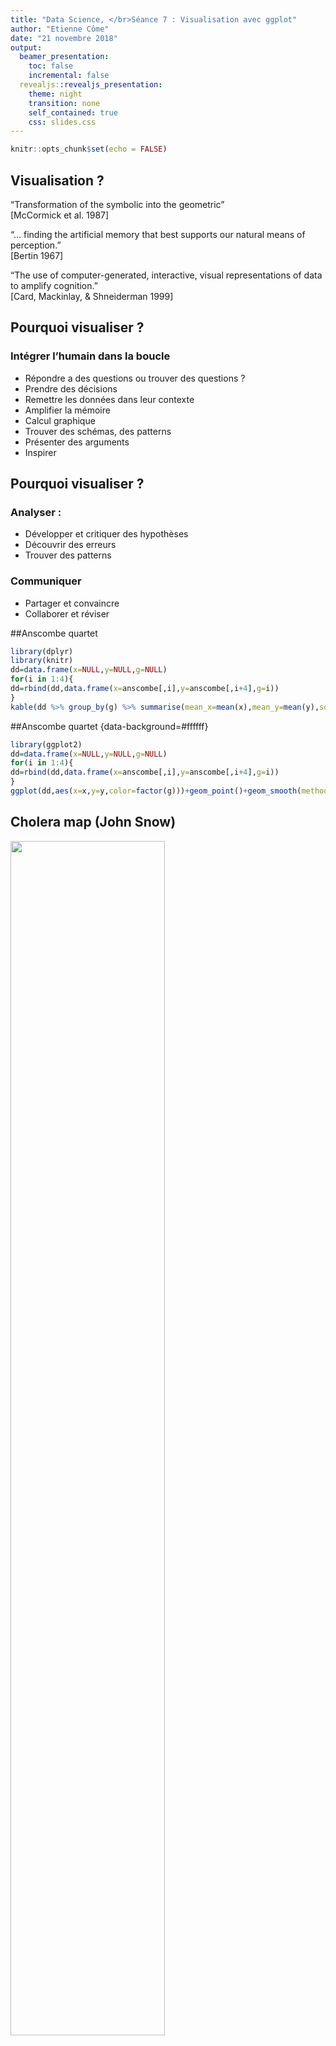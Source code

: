 ```yaml
---
title: "Data Science, </br>Séance 7 : Visualisation avec ggplot"
author: "Etienne Côme"
date: "21 novembre 2018"
output:
  beamer_presentation:
    toc: false
    incremental: false
  revealjs::revealjs_presentation:
    theme: night
    transition: none
    self_contained: true
    css: slides.css
---
```


```r
knitr::opts_chunk$set(echo = FALSE)
```



## Visualisation ?
“Transformation of the symbolic into the geometric”</br>
[McCormick et al. 1987]

“... finding the artificial memory that best supports our
natural means of perception.” </br>
[Bertin 1967]

“The use of computer-generated, interactive, visual
representations of data to amplify cognition.”</br>
[Card, Mackinlay, & Shneiderman 1999]


## Pourquoi visualiser ?
### Intégrer l'humain dans la boucle
<ul>
<li> Répondre a des questions ou trouver des questions ? 
<li> Prendre des décisions
<li> Remettre les données dans leur contexte
<li> Amplifier la mémoire
<li> Calcul graphique
<li> Trouver des schémas, des patterns
<li> Présenter des arguments
<li> Inspirer
</ul>

## Pourquoi visualiser ?

### Analyser :
<ul>
<li> Développer et critiquer des hypothèses
<li> Découvrir des erreurs
<li> Trouver des patterns
</ul>

### Communiquer
<ul>
<li> Partager et convaincre
<li> Collaborer et réviser
</ul>

##<span class="red">Anscombe quartet</span>
```r
library(dplyr)
library(knitr)
dd=data.frame(x=NULL,y=NULL,g=NULL)
for(i in 1:4){
dd=rbind(dd,data.frame(x=anscombe[,i],y=anscombe[,i+4],g=i))
}
kable(dd %>% group_by(g) %>% summarise(mean_x=mean(x),mean_y=mean(y),sd_x=sd(x),sd_y=sd(y)))
```

##<span class="red">Anscombe quartet</span> {data-background=#ffffff}
```r
library(ggplot2)
dd=data.frame(x=NULL,y=NULL,g=NULL)
for(i in 1:4){
dd=rbind(dd,data.frame(x=anscombe[,i],y=anscombe[,i+4],g=i))
}
ggplot(dd,aes(x=x,y=y,color=factor(g)))+geom_point()+geom_smooth(method='lm',se=FALSE,fullrange=TRUE,size=0.7,alpha=0.7)+facet_wrap(~g)
```



## Cholera map (John Snow)
<img src="./images/cholera.jpg" height="70%"></img>




## 
<h1 ><span class="green"> Visualiser </span><h1><h1>=</h1><h1>encoder dans des </h1><h1> <span class="red"> variables graphiques</span></h1><h1> les données</h1>



## <span class="red">Variables graphiques</span> {data-background=#ffffff}
<img src="./images/bertin1.png" height="700px"/>
<h4 class="orange" style="text-align:center"> Bertin Jacques, Sémiologie graphique, Paris, Mouton/Gauthier-Villars, 1967.</h4>



## <span class="red">Variables graphiques</span> {data-background=#ffffff}
<img src="./images/bertin2.png" height="65%"/>
<h4 class="orange" style="text-align:center"> Bertin Jacques, Sémiologie graphique, Paris, Mouton/Gauthier-Villars, 1967.</h4>

## Marques // variables graphiques

### Marques :
Eléments de base du graphiques
<img height="25%" src="images/channels.png"></img>

### Variables graphique (chanels) :
Ce qui va varier en fonctions des données

## <span class="red">Variables graphiques, marques </span> {data-background=#ffffff}
<img src="./images/marks_chanels.png" height="95%"/>


## <span class="red">Variables graphiques, marques </span> {data-background=#ffffff}
<img src="./images/marks_chanels3.png" height="95%"/>
Toutes les variables graphiques ne se valent pas.

## <span class="red">Variables graphiques, marques </span> {data-background=#ffffff}
<h4><span class="red">Choisir une variable graphique adapté aux type de la variable représenté</span></h4>
<img src="./images/marks_chanels2.png" height="95%"/>

## <span class="red">Variables graphiques, marques </span> {data-background=#ffffff}
<img src="./images/marks_chanels4.png" height="95%"/>
<p style="color:black">Ce qui est intéressant n'est pas toujours ce que l'on a au départ.</p>

## pré-attentive processing
### Combien de 3 ?
1281768756138976546984506985604982826762
9809858458224509856458945098450980943585
9091030209905959595772564675050678904567
8845789809821677654876364908560912949686


## pré-attentive processing
### Combien de 3 ?
12817687561<span style="color:#ffff00">3</span>8976546984506985604982826762
980985845822450985645894509845098094<span style="color:#ffff00">3</span>585
90910<span style="color:#ffff00">3</span>0209905959595772564675050678904567
8845789809821677654876<span style="color:#ffff00">3</span>64908560912949686


## <span class="red">pré-attentive processing</span> {data-background=#ffffff}
<img height="500px" src="./images/colour_P.gif"></img>

## <span class="red">pré-attentive processing</span> {data-background=#ffffff}
<img height="500px" src="./images/shape_P.gif"></img>


## <span class="red">pré-attentive processing</span> {data-background=#ffffff}
<img height="500px" src="./images/conjoin_P.gif"></img>


## {data-background=#ffffff}
<img src="./images/gggram1.png" height="95%"/> 



## {data-background=#ffffff}
<img src="./images/gggram2.png" height="95%"/>



## {data-background=#ffffff}
<img src="./images/gggram3.png" height="95%"/>




## 
```r
library(ggplot2)
ggplot(mpg)+geom_point(aes(x=cty,y=hwy,color=class))
```

##
<h1> Questions ? type des variables ?</h1><h1> <span class="blue">continues ?</span> <span class="green">discrètes ?</span> <span class="red">ordonnées ?</span> <span class="purple">temporelles ?</span> <span class="orange">spatiales ?</span></h1><h1></h1>



##
<h1> <span class="green">Des catégories</span> <h1><h1>et</h1><h1> <span class="red"> une quantité pour chaque catégorie</span> </h1>


##
<h1 class="green"> le bar chart</h1>





## <span class="green"> le bar chart</span>
```r
library(rjson)
library(dplyr)
?mpg
```


<h4> dataset mpg </h4>
<ul>

<li>manufacturer.

<li>model.

<li>displ. engine displacement, in litres

<li>...
</ul>

## <span class="green"> le bar chart</span>
```r
m_cty = mpg %>% group_by(manufacturer) %>% summarize(mcty=mean(cty))
ggplot(data=m_cty)+
  geom_bar(aes(x=manufacturer,y=mcty),stat = 'identity')+
  scale_x_discrete("Manufacturer")+
  scale_y_continuous("Miles / Gallon (City conditions)")
```


## <span class="green"> Ordre ?</span>
```r
m_cty_ordered = m_cty %>% arrange(desc(mcty)) %>% 
  mutate(manufacturer=factor(manufacturer,levels=manufacturer))
ggplot(data=m_cty_ordered)+
  geom_bar(aes(x=manufacturer,y=mcty),stat = 'identity')+
  scale_x_discrete("Manufacturer")+
  scale_y_continuous("Miles / Gallon (City conditions)")
```

## <span class="green"> Horizontal ?</span>
```r
ggplot(data=m_cty_ordered)+
  geom_bar(aes(x=manufacturer,y=mcty),stat = 'identity')+
  scale_x_discrete("Manufacturer")+
  scale_y_continuous("Miles / Gallon (City conditions)")+
  coord_flip()
```

##
<h1> La ligne : </h1>
<h1> <span class="green"> 1 variable numérique</span></h1> <h1>en fonction du</h1><h1> <span class="purple"> temps</span></h1>

##
<h1>Données Vélib' aggrégées :</h1>
```r
url="http://vlsstats.ifsttar.fr/data/temporalstats_Velib2018.json"
# lecture des données
data=fromJSON(file=url)
# construction d'une liste de data.frame homogènes
tempstats.list=lapply(data,function(x){
  data.frame(time=x$'_id',nbbikes=x$value$total_available_bikes)})
# concatenations des data.frame ?do.call
tempstats.df=do.call(rbind,tempstats.list)
```

## Ordre naturel imposé par le temps
```r
ggplot(data=tempstats.df,aes(x=time,y=nbbikes))+geom_point()
```

## Ordre naturel imposé par le temps
```r
ggplot(data=tempstats.df,aes(x=time,y=nbbikes))+geom_line()
```

## Aspect ratio
```r
ggplot(data=tempstats.df,aes(x=time,y=nbbikes))+geom_line()
```

## Aspect ratio
```r
ggplot(data=tempstats.df,aes(x=time,y=nbbikes))+geom_line()
```

## Aspect ratio
```r
ggplot(data=tempstats.df,aes(x=time,y=nbbikes))+geom_line()
```

## Aspect ratio, 45°
Heuristic: use the aspect ratio that results in an average line slope of 45°.
<img src="images/aspectratio.png" height="55%">
<h4 class="orange" style="text-align:center">Cleveland, William S., Marylyn E. McGill, and Robert McGill. "The shape parameter of a two-variable graph." Journal of the American Statistical Association 83.402 (1988): 289-300.</h4>

## Aire + Echelle
```r
ggplot(data=tempstats.df,aes(x=time,y=nbbikes))+geom_area()
```

## Changement de point de vue
```r
ggplot(data=tempstats.df,aes(x=time,y=max(nbbikes)-nbbikes))+
  geom_area()
```

##
<h1> <spanclass="green"> 1 variable numérique</span></h1> <h1>en fonction du</h1><h1 ><span class="purple"> temps</span></h1><h1> <span class="purple"> + catégories</span></h1>

## Données Vélib par stations
```r
# téléchargement et remise en forme des données
url = "http://vlsstats.ifsttar.fr/data/spatiotemporalstats_Lyon.json"
data=fromJSON(file=url)
extract = function(x){
  data.frame(id=x$'_id',
             time= x$download_date,
             nbbikes = x$available_bikes )
  }
st_tempstats.df=do.call(rbind,lapply(data,extract))
sel = st_tempstats.df %>% select(id) %>% unique() %>% sample_n(8) %>% pull()
# selection de quelques stations
st_tempstats_sub.df = st_tempstats.df %>% 
  filter(id %in% sel)
```

## Line charts superposés
```r
ggplot(data=st_tempstats_sub.df)+
  geom_line(aes(x=time,y=nbbikes,group=id,color=factor(id)),size=2)
```

## Small multiples
```r
ggplot(data=st_tempstats_sub.df)+
  geom_line(aes(x=time,y=nbbikes,group=id,color=factor(id)),size=2)+
  facet_grid(id ~ .)
```


##
<h1> <span class="red"> 2 variables numériques</span></h1><h1 ><span class="green"> + catégories</span> </h1>

## Scatter plot + colors
```r
mpg_su = mpg %>% 
  filter(class %in% c('compact','suv','pickup','minivan')) 
ggplot(mpg_su)+geom_point(aes(x=cty,y=hwy,color=class))
```

## Scatter plot + symbols
```r
mpg_su = mpg %>% 
  filter(class %in% c('compact','suv','pickup','minivan')) 
ggplot(mpg_su)+geom_point(aes(x=cty,y=hwy,shape=class))
```

##
<h1> <span class="red"> 3 variables numériques (dont une >0)</span></h1><h1 ><span class="green"> + catégories</span> </h1>



## Scatter plot + couleur + taille
```r
ggplot(mpg_su)+geom_point(aes(x=cty,y=hwy,color=class,size=displ))
```

## Scatter plot + couleur + taille ! echelles
```r
ggplot(mpg_su)+geom_point(aes(x=cty,y=hwy,color=class,size=displ))
```

##
<h1> Taille des cercles : échelle aire ou rayon ?</h1>
<script src="./libs/d3.v3.min.js"></script>

<h4> Rayon </h4>
<svg id="g1" width="500px" height="150px">
</svg>
<script>
var svg = d3.select("#g1")
svg.selectAll("circle").data([5, 25, 50]).enter().append("circle").attr("cx",function(d,i){return 20+i*100}).attr("cy",52).attr("r",function(d){return d}).style("fill","#2ca02c").style("stroke","#165016").style("stroke-width","2px")
svg.selectAll("text").data([5, 25, 50]).enter().append("text").attr("x",function(d,i){return 20+i*100}).attr("y",125).text(function(d){return d}).attr("fill","#fff")
</script>
<h4> Aire </h4>

<svg id="g2" width="500px" height="150px">
</svg>
<script>
var svg = d3.select("#g2")
svg.selectAll("circle").data([5, 25, 50]).enter().append("circle").attr("cx",function(d,i){return 20+i*100}).attr("cy",52).attr("r",function(d){return Math.sqrt(d)*3}).style("fill","#2ca02c").style("stroke","#165016").style("stroke-width","2px")
svg.selectAll("text").data([5, 25, 50]).enter().append("text").attr("x",function(d,i){return 20+i*100}).attr("y",125).text(function(d){return d}).attr("fill","#fff")
</script>


## {data-background=#ffffff}
<img src="./images/choisir-un-graphique.png" height=1200>

##
<h1>Principes :</h1>
<h1 class="red">Eviter de mentir,<br> Lie Factor</h1>

$$\textrm{Lie factor} = \frac{\textrm{visual effect size}}{\textrm{data effect size}}$$




##
<h1 class="red">Lie factor :</h1>
$$\textrm{data effect size} = \frac{27.5 - 18}{18} \times 100 = 53 \%$$
<img src="./images/tuft2n.png" height="40%"/>
<h4 class="orange" style="text-align:center">Edward Tufte, The Visual Display of Quantitative Information, Cheshire, CT, Graphics Press, 2001, 2e éd. (1re éd. 1983)</h4>



##
<h1 class="red">Lie factor :</h1>
$$\textrm{visual effect size} = \frac{5.3 -0.6}{0.6} \times 100 = 783 \%$$
<img src="./images/tuft2n.png" height="40%"/>
<h4 class="orange" style="text-align:center">Edward Tufte, The Visual Display of Quantitative Information, Cheshire, CT, Graphics Press, 2001, 2e éd. (1re éd. 1983)</h4>


##
<h1 class="red">Lie factor :</h1>
$$\textrm{Lie factor} = \frac{783}{53} = 14.8$$
<img src="./images/tuft2n.png" height="40%"/>
<h4 class="orange" style="text-align:center">Edward Tufte, The Visual Display of Quantitative Information, Cheshire, CT, Graphics Press, 2001, 2e éd. (1re éd. 1983)</h4>



##
<h1 class="red">Lie factor : 9.4</h1>
<img src="./images/tuft1.gif" height="70%"/>
<h4 class="orange" style="text-align:center">Edward Tufte, The Visual Display of Quantitative Information, Cheshire, CT, Graphics Press, 2001, 2e éd. (1re éd. 1983)</h4>

##
<img src="./images/lying.jpg" height="400"/>
<p>Sachant que l’aire de la tranche "apple"" (en vert) est proportionelle à $2.22\,cm^2$ et celle correspondant à rim (en bleue) est proportionelle à
$2.96\,cm^2$ calculer le lying factor ?</p>


## Perception
<img src="./images/stevenlaw.png" height="400"></img>
$$S = I^p$$


##
<h1>Principes :</h1>
<h1 class="green">Augmenter la densité de données</h1>
$$\textrm{graph data density} = \frac{\textrm{number of entries in data matrix}}{\textrm{area of data display}}$$
</section>

##
<h1 class="red">Data density :</h1>
<h4>Eviter les graphique à faible densité</h4>
<img src="./images/tuft3n.png" height="60%"/>
<h4 class="orange" style="text-align:center">Edward Tufte, The Visual Display of Quantitative Information, Cheshire, CT, Graphics Press, 2001, 2e éd. (1re éd. 1983)</h4>


##
<h1 class="red">Data density :</h1>
<h4>Meilleure densité de donnée</h4>
<img src="./images/tuft4.png" height="50%"/>
<h4 class="orange" style="text-align:center">Edward Tufte, The Visual Display of Quantitative Information, Cheshire, CT, Graphics Press, 2001, 2e éd. (1re éd. 1983)</h4>



##<span class="red">Bonnes pratiques :</span>
<ul>
<li> éviter de mentir !
<li> faire des graphiques riches
<li> avec des encodages adaptés
<li> de bonnes échelles, (!couleurs, !aires) 
<li> des axes labelisés
<li> ordre des facteurs
<li> aspect ratio
<li> format d'enregistrements pdf, svg // png,jpg
</ul>



## <span class="green">ggplot</span>
<h1> gg = <span class="red"> grammar of graphics </span></h1> 
<ul>
<li> "The Grammar of Graphics" (Wilkinson, Annand and Grossman, 2005)
<li> grammaire &#8594; même type de description pour des graphique différents 
</ul>


## ggplot


<h4>Composants de la grammaires :</h4>
</ul>
<li> <span class="red">data and aesthetic mappings</span>,<br>
ex : f(data) &#8594; x position, y position, size, shape, color 
<li> <span class="red">geometric objects</span>,<br>
ex : points, lines, bars, texts 
<li> <span class="red">scales</span>,<br>
ex : f([0, 100]) &#8594; [0, 5] px
<li> <span class="red">facet specification</span>,<br>
ex : segmentation des données suivant un ou plusieurs facteurs
<li> <span class="red">statistical transformations</span>,<br> 
ex : moyenne, comptage, régression
<li> <span class="red">the coordinate system</span>.
</ul>
</section>


## ggplot
<h4>Création d'un graphique :</h4>
</ul>
<li> ajout successif de layers (calques) 
<li> définissant un mapping des données vers leurs représentation
<li> (+ optionel) définition de transformations statistique 
<li> (+ optionel) définition des échelles
<li> (+ optionel) gestion du thème des titre ...
</ul>
<br><br>
<h4 class="red">! Données toujours sous forme de data.frame bien formatées</h4>



## <span class="green">ggplot, géométries</span>
<h4>Création d'un graphique :</h4>
</ul>
<li> ajout successif de layers (calques)<br>
<pre><code class="r">+geom_line()</pre></code>
<li> définissant un mapping des données vers leurs représentation
<pre><code class="r">aes(x=a,y=b,...)</pre></code>
</ul>
<h4>Exemple</h4>
<pre><code class="r">
ggplot(mpg)+
  geom_point(aes(x=cty,y=hwy,color=manufacturer,shape=factor(cyl)))
ggplot(mpg,aes(x=cty,y=hwy,color=manufacturer,shape=factor(cyl)))+
  geom_jitter()
</pre></code>



## ggplot
```r
ggplot(mpg,aes(x=cty,y=hwy,color=manufacturer))+geom_point()
```

## ggplot
```r
ggplot(mpg,aes(x=cty,y=hwy,color=manufacturer))+geom_jitter()
```


## ggplot
```r
ggplot(mpg,aes(x=cty,fill=manufacturer))+geom_histogram(binwidth=2)
```

## ggplot
```r
ggplot(mpg,aes(y=cty,x=manufacturer))+geom_violin()
```

##<span class="green">ggplot, échelles</span>
<h4>Création d'un graphique :</h4>
</ul>
<li> ajout successif de layers (calques)<br>
<pre><code class="r">+geom_line()</pre></code>
<li> définissant un mapping des données vers leurs représentation
<pre><code class="r">aes(x=a,y=b,...)</pre></code>
<li> en fixant les échelles
<pre><code class="r">scale_fill_brewer(palette=3,type="qual")
scale_x_continuous(limits=c(0,45),breaks=seq(0,45,2))</pre></code>
</ul>

## <span class="green">ggplot, échelles</span>
```r
ggplot(mpg,aes(x=cty,y=hwy,color=manufacturer,shape=factor(cyl)))+
  geom_jitter()+
  scale_x_continuous(limits=c(0,45),breaks=seq(0,45,2))
```


##
<h1><span class="green">Echelles</span> <br><span class="orange">de</span><br> <span class="purple">couleurs</span></h1>


## Echelle de couleurs
<a href="http://colorbrewer2.org/"><h1>http://colorbrewer2.org/</h1></a>




## <span class="green">ggplot, facettes</span>
<h4>Création d'un graphique :</h4>
</ul>
<li> ajout successif de layers (calques)<br>
<pre><code class="r">+geom_line()</pre></code>
<li> définissant un mapping des données vers leurs représentation
<pre><code class="r">aes(x=a,y=b,...)</pre></code>
<li> en fixant les échelles
<pre><code class="r">scale_fill_brewer(palette=3,type="qual")
scale_x_continuous(limits=c(0,45),breaks=seq(0,45,2))</pre></code>
<li> en créant des facettes
<pre><code class="r">facet_grid(. ~ cyl)</pre></code>
</ul>

## <span class="green">ggplot, facettes</span>
```r
ggplot(data=mpg,aes(x=hwy,y=cty,color=class))+
  geom_point()+
  facet_wrap(~year)
```

## <span class="green">ggplot, stats</span>
<h4>Création d'un graphique :</h4>
</ul>
<li> ajout successif de layers (calques)<br>
<pre><code class="r">+geom_line()</pre></code>
<li> définissant un mapping des données vers leurs représentation
<pre><code class="r">aes(x=a,y=b,...)</pre></code>
<li> en fixant les échelles
<pre><code class="r">scale_fill_brewer(palette=3,type="qual")
scale_x_continuous(limits=c(0,45),breaks=seq(0,45,2))</pre></code>
<li> en ajoutant des stats
<pre><code class="r">stat_density2d()</pre></code>
</ul>


## ggplot
```r
ggplot(mpg,aes(y=cty,x=hwy))+
  geom_point(color="blue")+stat_density2d()
```

## ggplot
```r
ggplot(mpg,aes(y=cty,x=hwy))+
  geom_point(color="blue")+stat_smooth()
```

## ggplot
```r
library(hexbin)
ggplot(mpg,aes(y=cty,x=hwy))+
  stat_binhex()
```


## Exercices
Reprendre les échelles, légendes de cette figures
```r
# téléchargement et remise en forme des données
url="http://vlsstats.ifsttar.fr/data/spatiotemporalstats_Lyon.json"
data=fromJSON(file=url)
extract = function(x){
  data.frame(id=x$'_id',
             time= x$download_date,
             nbbikes = x$available_bikes )
  }
st_tempstats.df=do.call(rbind,lapply(data,extract))
# selection de 3 stations
st_tempstats_sub.df = st_tempstats.df %>% 
  filter(id %in% sel)
ggplot(data=st_tempstats_sub.df)+
  geom_line(aes(x=time,y=nbbikes,group=id,color=factor(id)),size=2)+
  facet_grid(id ~ .)
```

## Exercices
Reprendre les échelles, légendes de cette figures
```r
ggplot(data=st_tempstats_sub.df)+
  geom_line(aes(x=time,y=nbbikes,group=id,color=factor(id)),size=2)+
  facet_grid(id ~ .)
```


## Exercices
Reproduire ce graphique (Les données Iris sont déjà chargées)
```r
ggplot(data=iris,aes(x=Petal.Length,y=Petal.Width,color=Species,shape=Species))+geom_point()+geom_density2d()
```

## Exercices
Reproduire ce graphique (Les données mtcars sont déjà chargées)
! modifier le theme du graphique ?theme
```r
mto = mtcars %>% mutate(label = rownames(mtcars)) %>% arrange(mpg)  %>% mutate(label=factor(label,levels=label))
ggplot(data=mto,aes(y=label,x=mpg))+geom_point()+geom_text(aes(y=label,x=mpg+1,label=label),hjust= "left")+theme_bw()+scale_x_continuous(limits=c(10,50),"Miles / Gallon")+scale_y_discrete("")+theme(axis.title.y = element_blank(), axis.text.y = element_blank(),line = element_blank(),rect=element_blank(),axis.line.x = element_line(),axis.ticks.x.bottom = element_line())
```

## Exercices
Reproduire ce graphique
```r
library(tidyr)
# téléchargement et remise en forme des données
url = "http://vlsstats.ifsttar.fr/data/spatiotemporalstats_Lyon.json"
data=fromJSON(file=url)
extract = function(x){
  data.frame(id=x$'_id',
             time= x$download_date,
             nbbikes = x$available_bikes )
  }
st_tempstats.df=do.call(rbind,lapply(data,extract))
# taille des stations
st_size.df = st_tempstats.df %>% group_by(id) %>% summarise(size=max(nbbikes))
# ratio de remplissage
st_fillratio.df = st_tempstats.df %>% left_join(st_size.df) %>% mutate(fillratio = nbbikes/size) %>% select(id,time,fillratio)
# passage en large
X = st_fillratio.df%>% spread(time,fillratio,fill = 0)
# kmeans
Xnum=X[,2:ncol(X)]
K=8
clust= kmeans(Xnum,K)
clust.df  = data.frame(id=X[,1],cluster=factor(clust$cluster,levels=1:K))
res.df = st_fillratio.df %>% left_join(clust.df) %>% mutate(fillratio=ifelse(is.na(fillratio),0,fillratio))
res.mean.df = res.df %>% group_by(time,cluster) %>% summarise(mfillratio=mean(fillratio))
ggplot()+geom_line(data=res.df,aes(x=as.POSIXct(time,origin="1970-01-01"),y=fillratio,color=cluster,group=id),alpha=0.05)+
  geom_line(data=res.mean.df,aes(x=as.POSIXct(time,origin="1970-01-01"),y=mfillratio,color=cluster,group=cluster),size=1.5)+
  facet_grid(cluster~.)+scale_x_datetime("")+scale_y_continuous("Fill / Ratio")
```

## Exercices
Reproduire ce graphique 
Informations supplémentaires :
<ul>
<li> Données Vélib de New York
<li> Calculer le taux de remplissage / max(velos disponnibles)
<li> passer en format large 
<li> k-means en 8 classes Matrixe X (lignes = stations, colonnes = pas de temps)
<li> facet + courbes moyennes + transparence (alpha)
</ul>


## Sources

<ul>
<li> https://www.r-graph-gallery.com/index.html
<li> http://www.cis.umassd.edu/~dkoop/cis467
<li> https://www.namwkim.org/datavis
<li> https://courses.cs.washington.edu/courses/cse512
<li> https://serialmentor.com/dataviz/
<li> http://socviz.co/gettingstarted.html
</ul>
